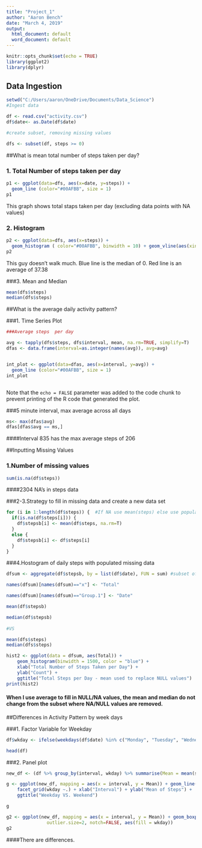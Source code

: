 ---
title: "Project_1"
author: "Aaron Bench"
date: "March 4, 2019"
output:
  html_document: default
  word_document: default
---

```{r setup, include=FALSE}
knitr::opts_chunk$set(echo = TRUE)
library(ggplot2)
library(dplyr)
```

## Data Ingestion 


```{r, echo=TRUE}
setwd("C:/Users/aaron/OneDrive/Documents/Data_Science")
#Ingest data

df <- read.csv("activity.csv")
df$date<- as.Date(df$date)

#create subset, removing missing values

dfs <- subset(df, steps >= 0)  

```

##What is mean total number of steps taken per day?

### 1. Total Number of steps taken per day

```{r echo=TRUE}
p1 <- ggplot(data=dfs, aes(x=date, y=steps)) + 
  geom_line (color="#00AFBB", size = 1)
p1
```
This graph shows total staps taken per day (excluding data points with NA values)

### 2. Histogram

```{r, echo=TRUE}
p2 <- ggplot(data=dfs, aes(x=steps)) + 
  geom_histogram ( color="#00AFBB", binwidth = 10) + geom_vline(aes(xintercept = mean(steps)), color="red", linetype="dashed", size = 1) +geom_vline(aes(xintercept=median(steps)), color="blue", linetype="dashed", size= 1) + geom_density()
p2

```

This guy doesn't walk much.  Blue line is the median of 0.  Red line is an average of 37.38

###3. Mean and Median

```{r, echo=TRUE}
mean(dfs$steps)
median(dfs$steps)

```
##What is the average daily activity pattern?

###1. Time Series Plot

```{r echo=TRUE}
###Average steps  per day

avg <- tapply(dfs$steps, dfs$interval, mean, na.rm=TRUE, simplify=T)
dfas <- data.frame(interval=as.integer(names(avg)), avg=avg)


int_plot <- ggplot(data=dfas, aes(x=interval, y=avg)) + 
  geom_line (color="#00AFBB", size = 1)
int_plot



```




Note that the `echo = FALSE` parameter was added to the code chunk to prevent printing of the R code that generated the plot.


###5 minute interval, max average across all days


```{r echo=TRUE}
ms<- max(dfas$avg)
dfas[dfas$avg == ms,]

```
####Interval 835 has the max average steps of 206

##Inputting Missing Values 

### 1.Number of missing values 

```{r echo=TRUE}
sum(is.na(df$steps))
```

####2304 NA's in steps data

###2-3.Strategy to fill in missing data and create a new data set 
```{r echo=TRUE}

for (i in 1:length(df$steps)) {  #If NA use mean(steps) else use populated data
  if(is.na(df$steps[i])) {
    df$stepsb[i] <- mean(df$steps, na.rm=T)
  }
  else {
    df$stepsb[i] <- df$steps[i]
  }
}


```

###4.Hostogram of daily steps with populated missing data

```{r echo=TRUE}

dfsum <- aggregate(df$stepsb, by = list(df$date), FUN = sum) #subset of data with days summmed 

names(dfsum)[names(dfsum)=="x"] <- "Total"

names(dfsum)[names(dfsum)=="Group.1"] <- "Date"

mean(df$stepsb)

median(df$stepsb)
     
#VS

mean(dfs$steps)
median(dfs$steps)

hist2 <- ggplot(data = dfsum, aes(Total)) + 
    geom_histogram(binwidth = 1500, color = "blue") +
    xlab("Total Number of Steps Taken per Day") +
    ylab("Count") +
    ggtitle("Total Steps per Day - mean used to replace NULL values")
print(hist2)


```
#### When I use average to fill in NULL/NA values, the mean and median do not change from the subset where NA/NULL values are removed.

##Differences in Activity Pattern by week days

###1. Factor Variable for Weekday
```{r echo=TRUE}
df$wkday <- ifelse(weekdays(df$date) %in% c("Monday", "Tuesday", "Wednesday", "Thursday", "Friday"), "W-day", "W-end")

head(df)

```
###2. Panel plot
```{r echo=TRUE}

new_df <- (df %>% group_by(interval, wkday) %>% summarise(Mean = mean(stepsb)))

g <- ggplot(new_df, mapping = aes(x = interval, y = Mean)) + geom_line(color="blue") +
    facet_grid(wkday ~.) + xlab("Interval") + ylab("Mean of Steps") +
    ggtitle("Weekday VS. Weekend") 

g

g2 <- ggplot(new_df, mapping = aes(x = interval, y = Mean)) + geom_boxplot(outlier.colour="black", outlier.shape=16,
               outlier.size=2, notch=FALSE, aes(fill = wkday)) 
g2

```
####There are differences.


